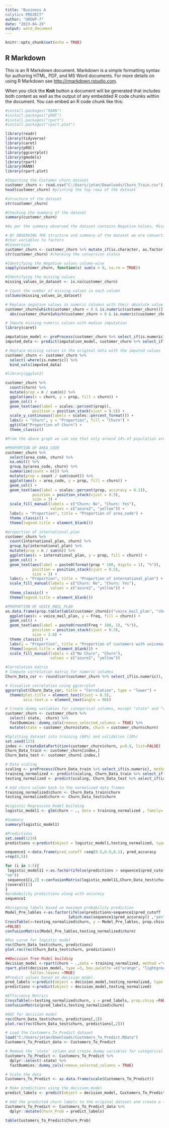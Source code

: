 ---
title: "Business A
nalytics PROJECT"
author: "GROUP-7"
date: "2023-04-29"
output: word_document
---

```{r setup, include=FALSE}
knitr::opts_chunk$set(echo = TRUE)
```

## R Markdown

This is an R Markdown document. Markdown is a simple formatting syntax for authoring HTML, PDF, and MS Word documents. For more details on using R Markdown see <http://rmarkdown.rstudio.com>.

When you click the **Knit** button a document will be generated that includes both content as well as the output of any embedded R code chunks within the document. You can embed an R code chunk like this:




```{r}

#install.packages("RANN")
#install.packages("pROC")
#install.packages("rpart")
#install.packages("rpart.plot")

```

```{r}
library(readr)
library(tidyverse)
library(caret)
library(pROC)
library(ggcorrplot)
library(gmodels)
library(rpart)
library(RANN)
library(rpart.plot)
```
```{r}
#Importing the Customer churn dataset
customer_churn <- read.csv("C:/Users/jetan/Downloads/Churn_Train.csv")
head(customer_churn) #printing the top rows of the dataset
```
```{r}
#structure of the dataset
str(customer_churn)
```
```{r}
#Checking the summary of the dataset
summary(customer_churn)
```
```{r}
#As per the summary observed the dataset contains Negative Values, Missing values and Outliers So we are trying to minimize the error rate without directly eliminating them from the dataset as this is a small dataset
```

```{r}
# BY OBSERVING THE structure and summary of the dataset we are converting the 
#char variables to factors
#Conversion 
customer_churn <- customer_churn %>% mutate_if(is.character, as.factor)
str(customer_churn) #checking the conversion status
```
```{r}
#Identifying the Negative values column-wise
sapply(customer_churn, function(x) sum(x < 0, na.rm = TRUE))

```
```{r}
#Identifying the missing values
missing_values_in_dataset <- is.na(customer_churn)

# Count the number of missing values in each column
colSums(missing_values_in_dataset)

```

```{r}
# Replace negative values in numeric columns with their absolute value
customer_churn[which(customer_churn < 0 & is.numeric(customer_churn))] <- 
  abs(customer_churn[which(customer_churn < 0 & is.numeric(customer_churn))])
```

```{r}
# Impute missing numeric values with median imputation
library(caret)

imputation_model <- preProcess(customer_churn %>% select_if(is.numeric), method = "medianImpute")
imputed_data <- predict(imputation_model, customer_churn %>% select_if(is.numeric))

# Replace missing values in the original data with the imputed values
customer_churn <- customer_churn %>% 
  select(-where(is.numeric)) %>% 
  bind_cols(imputed_data)
```

```{r}
#library(ggplot2)

customer_churn %>%
  count(churn) %>%
  mutate(prop = n / sum(n)) %>%
  ggplot(aes(x = churn, y = prop, fill = churn)) +
  geom_col() +
  geom_text(aes(label = scales::percent(prop)),
            position = position_stack(vjust = 0.5)) +
  scale_y_continuous(labels = scales::percent_format()) +
  labs(x = "Churn", y = "Proportion", fill = "Churn") +
  ggtitle("Proportion of Churn") +
  theme_classic()

```

```{r}
#From the above graph we can see that only around 14% of population are Churned,      rest 86% are retained in the telecom network.
```

```{r}
#PROPORTION OF AREA_CODE
customer_churn %>% 
  select(area_code, churn) %>% 
  na.omit() %>% 
  group_by(area_code, churn) %>% 
  summarize(count = n()) %>% 
  mutate(prop = count / sum(count)) %>% 
  ggplot(aes(x = area_code, y = prop, fill = churn)) +
  geom_col() +
  geom_text(aes(label = scales::percent(prop, accuracy = 0.1)),
            position = position_stack(vjust = 0.5),
            size = 3) +
  scale_fill_manual(labels = c("Churn: No", "Churn: Yes"),
                    values = c("azure2", "yellow")) +
  labs(y = "Proportion", title = "Proportion of area_code") +
  theme_classic() +
  theme(legend.title = element_blank())
```

```{r}
#proportion of international_plan
customer_churn %>%
  count(international_plan, churn) %>%
  group_by(international_plan) %>%
  mutate(prop = n / sum(n)) %>%
  ggplot(aes(x = international_plan, y = prop, fill = churn)) +
  geom_col() +
  geom_text(aes(label = paste0(format(prop * 100, digits = 1), "%")),
            position = position_stack(vjust = 0.5),
            size = 3) +
  labs(y = "Proportion", title = "Proportion of international_plan") +
  scale_fill_manual(labels = c("Churn: No", "Churn: Yes"),
                    values = c("azure2", "yellow")) +
  theme_classic() +
  theme(legend.title = element_blank())

```

```{r}
#PROPORTION OF VOICE_MAIL_PLAN
as.data.frame(prop.table(table(customer_churn[c("voice_mail_plan", "churn")]))) %>%
  ggplot(aes(x = voice_mail_plan, y = Freq, fill = churn)) +
  geom_col() + 
  geom_text(aes(label = paste0(round(Freq * 100, 1), "%")),
            position = position_stack(vjust = 0.5),
            size = 2.8) + 
  theme_classic() + 
  labs(y = "Proportion", title = "Proportion of customers with voicemail plan") + 
  theme(legend.title = element_blank()) + 
  scale_fill_manual(labels = c("No Churn", "Churn"),
                    values = c("azure2", "yellow"))

```

```{r}
#Correlation matrix
# Compute correlation matrix for numeric columns
Churn_Data_cor <- round(cor(customer_churn %>% select_if(is.numeric)), 1)

# Visualize correlation using ggcorrplot
ggcorrplot(Churn_Data_cor, title = "Correlation", type = "lower") +
  theme(plot.title = element_text(hjust = 0.5),
        axis.text.x = element_text(angle = 90))

# Create dummy variables for categorical columns, except "state" and "churn"
customer_churn <- customer_churn %>%
  select(-state, -churn) %>%
  fastDummies::dummy_cols(remove_selected_columns = TRUE) %>%
  mutate(state = customer_churn$state, churn = customer_churn$churn)

```
 

```{r}
#Splitting dataset into training (80%) and validation (20%)
set.seed(123)
index <- createDataPartition(customer_churn$churn, p=0.8, list=FALSE)
Churn_Data_train <- customer_churn[index,]
Churn_Data_test <- customer_churn[-index,]

```
 
```{r}
# Data scaling
scaling <- preProcess(Churn_Data_train %>% select_if(is.numeric), method = c("center", "scale"))
training_normalized <- predict(scaling, Churn_Data_train %>% select_if(is.numeric))
testing_normalized <- predict(scaling, Churn_Data_test %>% select_if(is.numeric))

# Add churn column back to the normalized data frames
training_normalized$churn <- Churn_Data_train$churn
testing_normalized$churn <- Churn_Data_test$churn

```

```{r}
#Logistic Regression Model building
logistic_model1 <- glm(churn ~ ., data = training_normalized , family= "binomial")

#Summary
summary(logistic_model1)
```

```{r}
#Predictions
set.seed(1234)
predictions <-predict(object = logistic_model1,testing_normalized, type ="response")

sequence1 <-data.frame(pred_cutoff =seq(0.5,0.9,0.1), pred_accuracy 
=rep(0,5))

for (i in 1:5){
 logistic_model11 <-as.factor(ifelse(predictions > sequence1$pred_cutoff[i], "yes", 
"no"))
 sequence1[i,2] <-confusionMatrix(logistic_model11,Churn_Data_test$churn 
)$overall[1]
}
#probability predictions along with accuracy
sequence1
```


```{r}
#Assigning labels based on maximum probability prediction
Model_Pre_lables <-as.factor(ifelse(predictions>sequence1$pred_cutoff
                            [which.max(sequence1$pred_accuracy)] ,"yes","no"))
CrossTable(x=testing_normalized$churn, y = Model_Pre_lables, prop.chisq 
=FALSE)
confusionMatrix(Model_Pre_lables,testing_normalized$churn)

```


```{r}
#Roc curve for logistic model
roc(Churn_Data_test$churn, predictions)
plot.roc(roc(Churn_Data_test$churn, predictions))
```
 
```{r}
##Decision Tree Model building
decision_model <-rpart(churn ~ .,data = training_normalized, method ="class")
rpart.plot(decision_model, type =3, box.palette =c("orange", "lightgreen"),
           fallen.leaves =TRUE)
#Predict values based on decision_model.
pred_labels <-predict(object = decision_model,testing_normalized, type ="class")
predictions <-predict(object = decision_model,testing_normalized)

```

```{r}
#Efficiency Metrics
CrossTable(x=testing_normalized$churn, y = pred_labels, prop.chisq =FALSE)
confusionMatrix(pred_labels,testing_normalized$churn)

```

```{r}
#AUC for decision model
roc(Churn_Data_test$churn, predictions[,2])
plot.roc(roc(Churn_Data_test$churn, predictions[,2]))

```

```{r}
# Load the Customers_To_Predict dataset
load("C:/Users/jetan/Downloads/Customers_To_Predict.RData")
Customers_To_Predict_data <- Customers_To_Predict

# Remove the 'state' column and create dummy variables for categorical features
Customers_To_Predict <- Customers_To_Predict %>%
  dplyr::select(-state) %>%
  fastDummies::dummy_cols(remove_selected_columns = TRUE)

# Scale the data
Customers_To_Predict <- as.data.frame(scale(Customers_To_Predict))

# Make predictions using the decision_model
predict_labels <- predict(object = decision_model, Customers_To_Predict, type = "class")

# Add the predicted churn labels to the original dataset and create a frequency table
Customers_To_Predict <- Customers_To_Predict_data %>%
  dplyr::mutate(Churn_Prob = predict_labels)

table(Customers_To_Predict$Churn_Prob)

```




